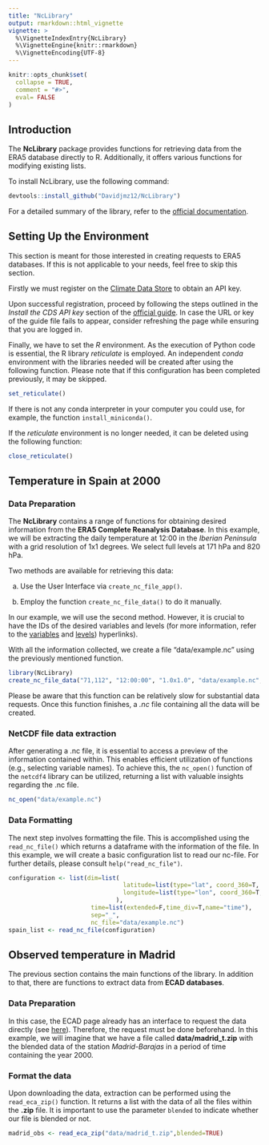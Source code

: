 ```yaml
---
title: "NcLibrary"
output: rmarkdown::html_vignette
vignette: >
  %\VignetteIndexEntry{NcLibrary}
  %\VignetteEngine{knitr::rmarkdown}
  %\VignetteEncoding{UTF-8}
---
```


```r
knitr::opts_chunk$set(
  collapse = TRUE,
  comment = "#>",
  eval= FALSE
)
```


## Introduction

The **NcLibrary** package provides functions for retrieving data from the ERA5 database directly to R. Additionally, it offers various functions for modifying existing lists.

To install NcLibrary, use the following command:

```r
devtools::install_github("Davidjmz12/NcLibrary")
```

For a detailed summary of the library, refer to the [official documentation](https://davidjmz12.github.io/NcLibrary/).

## Setting Up the Environment

This section is meant for those interested in creating requests to ERA5 databases.  If this is not applicable to your needs, feel free to skip this section.

Firstly we must register on the [Climate Data Store](https://cds.climate.copernicus.eu/#!/home) to obtain an API key. 

Upon successful registration, proceed by following the steps outlined in the  *Install the CDS API key* section of the [official guide](https://cds.climate.copernicus.eu/api-how-to). In case the URL or key of the guide file fails to appear, consider refreshing the page while ensuring that you are logged in.

Finally, we have to set the *R* environment. As the execution of Python code is essential, the R library *reticulate* is employed. An independent *conda* environment with the libraries needed will be created after using the following function. Please note that if this configuration has been completed previously, it may be skipped.

``` r
set_reticulate()
```
If there is not any conda interpreter in your computer you could use, for example, the function `install_miniconda()`. 

If the *reticulate* environment is no longer needed, it can be deleted using the following function:

``` r
close_reticulate()
```

## Temperature in Spain at 2000

### Data Preparation

The **NcLibrary** contains a range of functions for obtaining desired information from the **ERA5 Complete Reanalysis Database**.  In this example, we will be extracting the daily temperature at 12:00 in the *Iberian Peninsula* with a grid resolution of 1x1 degrees. We select full levels at 171 hPa and 820 hPa.

Two methods are available for retrieving this data:

(a) Use the User Interface via `create_nc_file_app()`.

(b) Employ the function `create_nc_file_data()` to do it manually.

In our example, we will use the second method. However, it is crucial to have the IDs of the desired variables and levels (for more information, refer to the [variables](https://apps.ecmwf.int/codes/grib/param-db/) and [levels](https://confluence.ecmwf.int/display/UDOC/L137+model+level+definitions)) hyperlinks).

With all the information collected, we create a file "data/example.nc" using the previously mentioned function.
```r
library(NcLibrary)
create_nc_file_data("71,112", "12:00:00", "1.0x1.0", "data/example.nc", "2000/01/01", "2000/12/31", "40/-15/30/15", "130")
```

Please be aware that this function can be relatively slow for substantial data requests. Once this function finishes,  a *.nc* file containing all the data will be created. 

### NetCDF file data extraction

After generating a .nc file, it is essential to access a preview of the information contained within. This enables efficient utilization of functions (e.g., selecting variable names). To achieve this, the `nc_open()` function of the `netcdf4` library can be utilized, returning a list with valuable insights regarding the .nc file.

```r
nc_open("data/example.nc")
```
### Data Formatting

The next step involves formatting the file.   This is accomplished using the `read_nc_file()` which returns a dataframe with the information of the file. In this example, we will create a basic configuration list to read our nc-file. For further details, please consult  `help("read_nc_file")`.

```r
configuration <- list(dim=list(
                                latitude=list(type="lat", coord_360=T, name="latitude", format=0),
                                longitude=list(type="lon", coord_360=T, name="longitude", format=0)
                              ),
                       time=list(extended=F,time_div=T,name="time"),
                       sep="_",
                       nc_file="data/example.nc")
spain_list <- read_nc_file(configuration)
```

## Observed temperature in Madrid

The previous section contains the main functions of the library. In addition to that, there are functions to extract data from **ECAD databases**.

### Data Preparation

In this case, the ECAD page already has an interface to request the data directly (see [here](https://www.ecad.eu/dailydata/customquery.php)). Therefore, the request must be done beforehand. In this example, we will imagine that we have a file called **data/madrid_t.zip** with the blended data of the station *Madrid-Barajas* in a period of time containing the year 2000.

### Format the data

Upon downloading the data, extraction can be performed using the `read_eca_zip()` function. It returns a list with the data of all the files within the **.zip** file. It is important to use the parameter `blended` to indicate whether our file is blended or not.

```r
madrid_obs <- read_eca_zip("data/madrid_t.zip",blended=TRUE)
```
